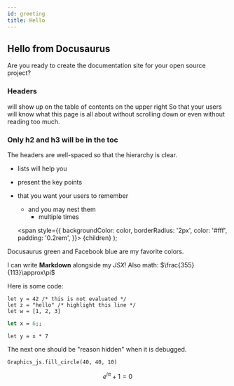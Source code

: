 ```yaml
---
id: greeting
title: Hello
---
```

## Hello from Docusaurus
Are you ready to create the documentation site for your open source project?
### Headers
will show up on the table of contents on the upper right
So that your users will know what this page is all about without scrolling down or even without reading too much.
### Only h2 and h3 will be in the toc
The headers are well-spaced so that the hierarchy is clear.
- lists will help you
- present the key points
- that you want your users to remember
  - and you may nest them
    - multiple times

  <span
    style={{
      backgroundColor: color,
      borderRadius: '2px',
      color: '#fff',
      padding: '0.2rem',
    }}>
    {children}
  </span>
);

<Highlight color="#25c2a0">Docusaurus green</Highlight> and <Highlight color="#1877F2">Facebook blue</Highlight> are my favorite colors.

I can write **Markdown** alongside my _JSX_! Also math: $\frac{355}{113}\approx\pi$

Here is some code:

```reason {2}
let y = 42 /* this is not evaluated */
let z = "hello" /* highlight this line */
let w = [1, 2, 3]
```

```ocaml hidden
let x = 6;;
```

```reason edit
let y = x * 7
```

The next one should be "reason hidden" when it is debugged.

```reason hidden
Graphics_js.fill_circle(40, 40, 10)
```

$$
e^{i\pi}+1=0
$$
